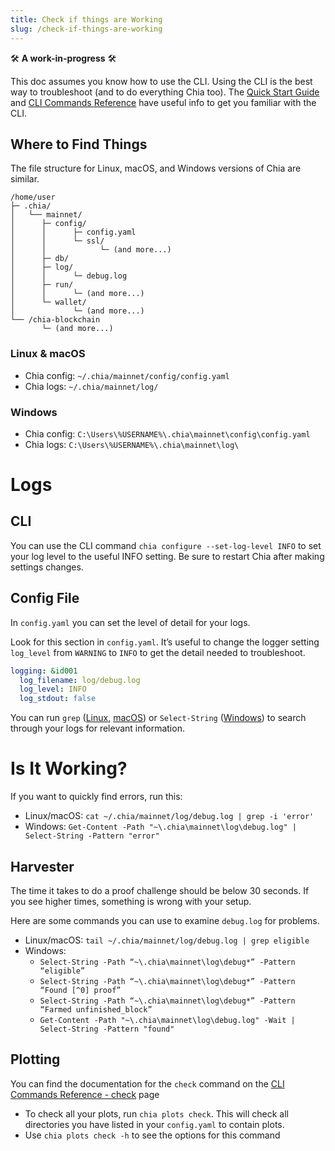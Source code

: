 ```yaml
---
title: Check if things are Working
slug: /check-if-things-are-working
---
```


:hammer_and_wrench: **A work-in-progress** :hammer_and_wrench:

This doc assumes you know how to use the CLI. Using the CLI is the best way to troubleshoot (and to do everything Chia too). The [Quick Start Guide](https://github.com/Chia-Network/chia-blockchain/wiki/Quick-Start-Guide) and [CLI Commands Reference](https://github.com/Chia-Network/chia-blockchain/wiki/CLI-Commands-Reference) have useful info to get you familiar with the CLI.

## Where to Find Things

The file structure for Linux, macOS, and Windows versions of Chia are similar.

```
/home/user
├─ .chia/
│   └── mainnet/
│      ├─ config/
│      │      ├─ config.yaml
│      │      └─ ssl/
│      │            └─ (and more...)
│      ├─ db/
│      ├─ log/
│      │      └─ debug.log
│      ├─ run/
│      │      └─ (and more...)
│      └─ wallet/
│             └─ (and more...)
└── /chia-blockchain
       └─ (and more...)
```

### Linux & macOS

- Chia config: `~/.chia/mainnet/config/config.yaml`
- Chia logs: `~/.chia/mainnet/log/`

### Windows

- Chia config: `C:\Users\%USERNAME%\.chia\mainnet\config\config.yaml`
- Chia logs: `C:\Users\%USERNAME%\.chia\mainnet\log\`

# Logs

## CLI

You can use the CLI command `chia configure --set-log-level INFO` to set your log level to the useful INFO setting. Be sure to restart Chia after making settings changes.

## Config File

In `config.yaml` you can set the level of detail for your logs.

Look for this section in `config.yaml`. It’s useful to change the logger setting `log_level` from `WARNING` to `INFO` to get the detail needed to troubleshoot.

```yaml
logging: &id001
  log_filename: log/debug.log
  log_level: INFO
  log_stdout: false
```

You can run `grep` ([Linux](https://man7.org/linux/man-pages/man1/grep.1.html), [macOS](https://ss64.com/osx/grep.html)) or `Select-String` ([Windows](https://docs.microsoft.com/en-us/powershell/module/microsoft.powershell.utility/select-string?view=powershell-7.1)) to search through your logs for relevant information.

# Is It Working?

If you want to quickly find errors, run this:

- Linux/macOS: `cat ~/.chia/mainnet/log/debug.log | grep -i 'error'`
- Windows: `Get-Content -Path "~\.chia\mainnet\log\debug.log" | Select-String -Pattern "error"`

## Harvester

The time it takes to do a proof challenge should be below 30 seconds. If you see higher times, something is wrong with your setup.

Here are some commands you can use to examine `debug.log` for problems.

- Linux/macOS: `tail ~/.chia/mainnet/log/debug.log | grep eligible`
- Windows:
  - `Select-String -Path “~\.chia\mainnet\log\debug*” -Pattern “eligible”`
  - `Select-String -Path “~\.chia\mainnet\log\debug*” -Pattern “Found [^0] proof”`
  - `Select-String -Path “~\.chia\mainnet\log\debug*” -Pattern “Farmed unfinished_block”`
  - `Get-Content -Path "~\.chia\mainnet\log\debug.log" -Wait | Select-String -Pattern "found"`

## Plotting

You can find the documentation for the `check` command on the [CLI Commands Reference - check](https://github.com/Chia-Network/chia-blockchain/wiki/CLI-Commands-Reference#check) page

- To check all your plots, run `chia plots check`. This will check all directories you have listed in your `config.yaml` to contain plots.
- Use `chia plots check -h` to see the options for this command
